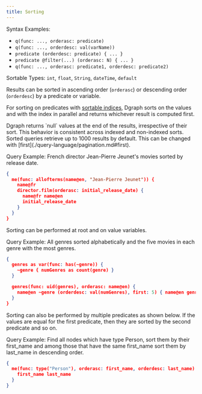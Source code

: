 ```yaml
---
title: Sorting
---
```


Syntax Examples:

- `q(func: ..., orderasc: predicate)`
- `q(func: ..., orderdesc: val(varName))`
- `predicate (orderdesc: predicate) { ... }`
- `predicate @filter(...) (orderasc: N) { ... }`
- `q(func: ..., orderasc: predicate1, orderdesc: predicate2)`

Sortable Types: `int`, `float`, `String`, `dateTime`, `default`

Results can be sorted in ascending order (`orderasc`) or descending order
(`orderdesc`) by a predicate or variable.

For sorting on predicates with
[sortable indices](./dql-schema.md#sortable-indices), Dgraph sorts on the values
and with the index in parallel and returns whichever result is computed first.

<Note>
  Dgraph returns `null` values at the end of the results, irrespective of their
  sort. This behavior is consistent across indexed and non-indexed sorts.
</Note>

<Tip>
  Sorted queries retrieve up to 1000 results by default. This can be changed
  with [first](./query-language/pagination.md#first).
</Tip>

Query Example: French director Jean-Pierre Jeunet's movies sorted by release
date.

```json
{
  me(func: allofterms(name@en, "Jean-Pierre Jeunet")) {
    name@fr
    director.film(orderasc: initial_release_date) {
      name@fr name@en
      initial_release_date
    }
  }
}
```

Sorting can be performed at root and on value variables.

Query Example: All genres sorted alphabetically and the five movies in each
genre with the most genres.

```json
{
  genres as var(func: has(~genre)) {
    ~genre { numGenres as count(genre) }
  }

  genres(func: uid(genres), orderasc: name@en) {
    name@en ~genre (orderdesc: val(numGenres), first: 5) { name@en genres : val(numGenres) }
  }
}
```

Sorting can also be performed by multiple predicates as shown below. If the
values are equal for the first predicate, then they are sorted by the second
predicate and so on.

Query Example: Find all nodes which have type Person, sort them by their
first_name and among those that have the same first_name sort them by last_name
in descending order.

```json
{
  me(func: type("Person"), orderasc: first_name, orderdesc: last_name) {
    first_name last_name
  }
}
```

```

```
